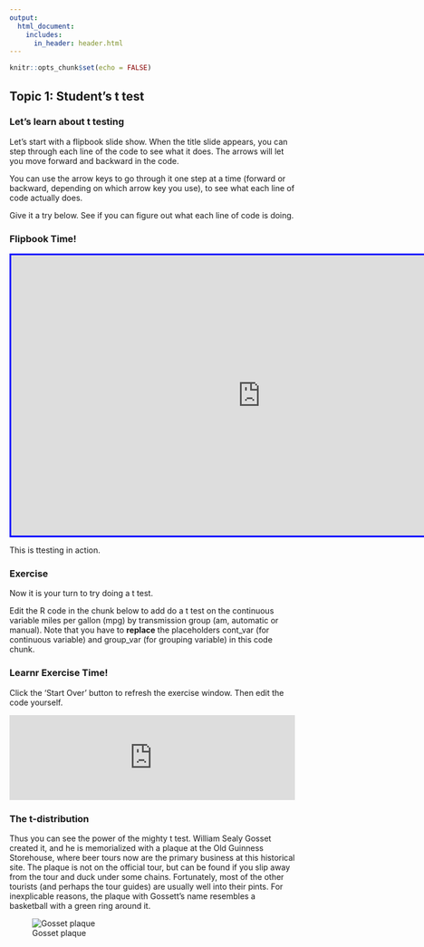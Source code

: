 ```yaml
---
output: 
  html_document:
    includes:
      in_header: header.html
---
```


```r
knitr::opts_chunk$set(echo = FALSE)
```

## Topic 1: Student's t test

### Let's learn about t testing

Let's start with a flipbook slide show.
When the title slide appears, you can step through each line of the code to see what it does. The arrows will let you move forward and backward in the code.

You can use the arrow keys to go through it one step at a time (forward or backward, depending on which arrow key you use), to see what each line of code actually does.

Give it a try below. See if you can figure out what each line of code is doing.

### Flipbook Time!

<!---FLIPBOOK EX 1--> 

<iframe style="margin:0 auto; border: solid blue;" 
id="myIframe8" 
width = "880" height = "495" src="https://higgi13425.github.io/learnr_iframe/ttest_flipbook.html#1" 
scrolling="no"></iframe> 

<!-------------> 

This is ttesting in action.

### Exercise 

Now it is your turn to try doing a t test.

Edit the R code in the chunk below to add do a t test on the continuous variable miles per gallon (mpg) by transmission group (am, automatic or manual).
Note that you have to **replace** the placeholders cont_var (for continuous variable) and group_var (for grouping variable) in this code chunk.

### Learnr Exercise Time!

Click the 'Start Over' button to refresh the exercise window.
Then edit the code yourself.

<!---LEARNR EX 1--> 

<iframe style="margin:0 auto; min-width: 100%;" id="myIframe7" class="interactive"  src="https://pdrhiggins.shinyapps.io/learnr_app1/" scrolling="no" frameborder="no"></iframe> 

<!-------------> 

### The t-distribution

Thus you can see the power of the mighty t test. William Sealy Gosset created it, and he is memorialized with a plaque at the Old Guinness Storehouse, where beer tours now are the primary business at this historical site. The plaque is not on the official tour, but can be found if you slip away from the tour and duck under some chains. Fortunately, most of the other tourists (and perhaps the tour guides) are usually well into their pints. For inexplicable reasons, the plaque with Gossett's name resembles a basketball with a green ring around it.

![Gosset plaque](Gosset.jpg)





<script>
  iFrameResize({}, ".interactive");
</script>
